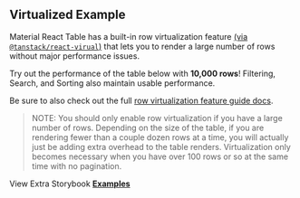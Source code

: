 
<Head>
  <title>Virtualized Example - Material React Table Docs</title>
  <meta
    name="description"
    content="An example of a Material React Table with virtualization enabled to achieve higher performance when rendering large data sets"
  />
  <meta
    property="og:title"
    content="Virtualization in Material React Table Example"
  />
  <meta
    property="og:description"
    content="Learn how to enable virtualization features in Material React Table"
  />
</Head>

## Virtualized Example

Material React Table has a built-in row virtualization feature [(via `@tanstack/react-virual`)](https://tanstack.com/virtual/v3) that lets you to render a large number of rows without major performance issues.

Try out the performance of the table below with **10,000 rows**! Filtering, Search, and Sorting also maintain usable performance.

Be sure to also check out the full [row virtualization feature guide docs](/docs/guides/row-virtualization).

> NOTE: You should only enable row virtualization if you have a large number of rows. Depending on the size of the table, if you are rendering fewer than a couple dozen rows at a time, you will actually just be adding extra overhead to the table renders. Virtualization only becomes necessary when you have over 100 rows or so at the same time with no pagination.

<Example />

View Extra Storybook **[Examples](https://www.material-react-table.dev/?path=/story/features-virtualization--enable-row-virtualization)**
